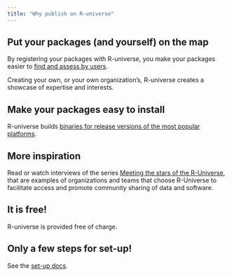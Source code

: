 ```yaml
---
title: "Why publish on R-universe"
---
```


## Put your packages (and yourself) on the map

By registering your packages with R-universe, you make your packages easier to [find and assess by users](/browse/get-started.html).

Creating your own, or your own organization's, R-universe creates a showcase of expertise and interests.

## Make your packages easy to install

R-universe builds [binaries for release versions of the most popular platforms](/install/binaries.html).

## More inspiration

Read or watch interviews of the series [Meeting the stars of the R-Universe](https://ropensci.org/blog/2023/11/06/r-universe-stars-finale/), that are examples of organizations and teams that choose R-Universe to facilitate access and promote community sharing of data and software.

## It is free!

R-universe is provided free of charge.

## Only a few steps for set-up!

See the [set-up docs](/publish/set-up.html).


